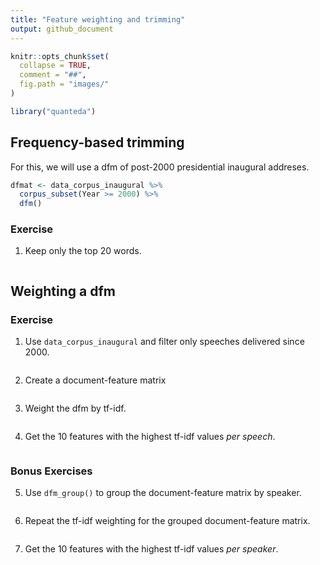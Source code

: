 ```yaml
---
title: "Feature weighting and trimming"
output: github_document
---
```


```r
knitr::opts_chunk$set(
  collapse = TRUE,
  comment = "##",
  fig.path = "images/"
)
```

```r
library("quanteda")
```

## Frequency-based trimming

For this, we will use a dfm of post-2000 presidential inaugural addreses.

```r
dfmat <- data_corpus_inaugural %>%
  corpus_subset(Year >= 2000) %>%
  dfm()
```


### Exercise

1. Keep only the top 20 words.

```r

```


## Weighting a dfm

### Exercise

1. Use `data_corpus_inaugural` and filter only speeches delivered since 2000.

```r

```

2. Create a document-feature matrix

```r

```

3. Weight the dfm by tf-idf.

```r

```

4. Get the 10 features with the highest tf-idf values _per speech_.

```r

```

### Bonus Exercises

5. Use `dfm_group()` to group the document-feature matrix by speaker.

```r

```

6. Repeat the tf-idf weighting for the grouped document-feature matrix.

```r

```

7. Get the 10 features with the highest tf-idf values _per speaker_.

```r

```

